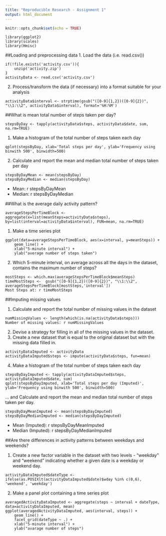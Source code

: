 ---
title: "Reproducible Research - Assignment 1"
output: html_document
---

```{r setup, include=FALSE}
knitr::opts_chunk$set(echo = TRUE)
```




```{load}
library(ggplot2)
library(scales)
library(Hmisc)
```

##Loading and preprocessing data
1. Load the data (i.e. read.csv())
```{loaddata}
if(!file.exists('activity.csv')){
    unzip('activity.zip')
}
activityData <- read.csv('activity.csv')
```

2. Process/transform the data (if necessary) into a format suitable for your analysis
```{processdata}
activityData$interval <- strptime(gsub("([0-9]{1,2})([0-9]{2})", "\\1:\\2", activityData$interval), format='%H:%M')
```

##What is mean total number of steps taken per day?
```{mean}
stepsByDay <- tapply(activityData$steps, activityData$date, sum, na.rm=TRUE)
```

1. Make a histogram of the total number of steps taken each day
```{plot}
qplot(stepsByDay, xlab='Total steps per day', ylab='Frequency using binwith 500', binwidth=500)
```
2. Calculate and report the mean and median total number of steps taken per day
```{meanmedian}
stepsByDayMean <- mean(stepsByDay)
stepsByDayMedian <- median(stepsByDay)
```
* Mean: r stepsByDayMean
* Median: r stepsByDayMedian

##What is the average daily activity pattern?
```{avg}
averageStepsPerTimeBlock <- aggregate(x=list(meanSteps=activityData$steps), by=list(interval=activityData$interval), FUN=mean, na.rm=TRUE)
```
1. Make a time series plot
```{plot2}
ggplot(data=averageStepsPerTimeBlock, aes(x=interval, y=meanSteps)) +
    geom_line() +
    xlab("5-minute interval") +
    ylab("average number of steps taken") 
```
2. Which 5-minute interval, on average across all the days in the dataset, contains the maximum number of steps?
```{moststep}
mostSteps <- which.max(averageStepsPerTimeBlock$meanSteps)
timeMostSteps <-  gsub("([0-9]{1,2})([0-9]{2})", "\\1:\\2", averageStepsPerTimeBlock[mostSteps,'interval'])
Most Steps at: r timeMostSteps
```

##Imputing missing values

1. Calculate and report the total number of missing values in the dataset
```{missingval}
numMissingValues <- length(which(is.na(activityData$steps)))
Number of missing values: r numMissingValues
```
2. Devise a strategy for filling in all of the missing values in the dataset.
3. Create a new dataset that is equal to the original dataset but with the missing data filled in.
```{strategy}
activityDataImputed <- activityData
activityDataImputed$steps <- impute(activityData$steps, fun=mean)
```
4. Make a histogram of the total number of steps taken each day
```{histogram}
stepsByDayImputed <- tapply(activityDataImputed$steps, activityDataImputed$date, sum)
qplot(stepsByDayImputed, xlab='Total steps per day (Imputed)', ylab='Frequency using binwith 500', binwidth=500)
```
... and Calculate and report the mean and median total number of steps taken per day.
```{meanmedianimputed}
stepsByDayMeanImputed <- mean(stepsByDayImputed)
stepsByDayMedianImputed <- median(stepsByDayImputed)
```
* Mean (Imputed): r stepsByDayMeanImputed
* Median (Imputed): r stepsByDayMedianImputed

##Are there differences in activity patterns between weekdays and weekends?

1. Create a new factor variable in the dataset with two levels - "weekday" and "weekend" indicating whether a given date is a weekday or weekend day.

```{wkdaywkend}
activityDataImputed$dateType <-  ifelse(as.POSIXlt(activityDataImputed$date)$wday %in% c(0,6), 'weekend', 'weekday')
```
2. Make a panel plot containing a time series plot
```{panel}
averagedActivityDataImputed <- aggregate(steps ~ interval + dateType, data=activityDataImputed, mean)
ggplot(averagedActivityDataImputed, aes(interval, steps)) + 
    geom_line() + 
    facet_grid(dateType ~ .) +
    xlab("5-minute interval") + 
    ylab("avarage number of steps")
```    